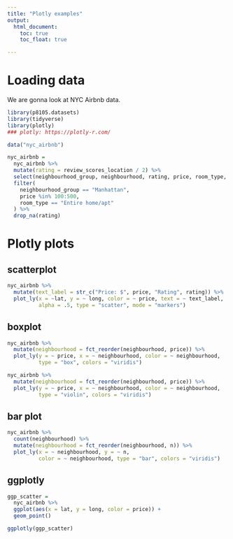 ```yaml
---
title: "Plotly examples"
output: 
  html_document:
    toc: true
    toc_float: true

---
```


# Loading data

We are gonna look at NYC Airbnb data.  

```r
library(p8105.datasets)
library(tidyverse)
library(plotly)
### plotly: https://plotly-r.com/
```


```r
data("nyc_airbnb")

nyc_airbnb = 
  nyc_airbnb %>% 
  mutate(rating = review_scores_location / 2) %>% 
  select(neighbourhood_group, neighbourhood, rating, price, room_type, lat, long) %>% 
  filter(
    neighbourhood_group == "Manhattan",
    price %in% 100:500,
    room_type == "Entire home/apt"
  ) %>% 
  drop_na(rating)
```

# Plotly plots  

## scatterplot

```r
nyc_airbnb %>% 
  mutate(text_label = str_c("Price: $", price, "Rating", rating)) %>% 
  plot_ly(x = ~lat, y = ~ long, color = ~ price, text = ~ text_label,
          alpha = .5, type = "scatter", mode = "markers")
```

## boxplot  

```r
nyc_airbnb %>% 
  mutate(neighbourhood = fct_reorder(neighbourhood, price)) %>% 
  plot_ly(y = ~ price, x = ~ neighbourhood, color = ~ neighbourhood,
          type = "box", colors = "viridis")

nyc_airbnb %>% 
  mutate(neighbourhood = fct_reorder(neighbourhood, price)) %>% 
  plot_ly(y = ~ price, x = ~ neighbourhood, color = ~ neighbourhood,
          type = "violin", colors = "viridis")
```

## bar plot

```r
nyc_airbnb %>% 
  count(neighbourhood) %>% 
  mutate(neighbourhood = fct_reorder(neighbourhood, n)) %>% 
  plot_ly(x = ~ neighbourhood, y = ~ n,
          color = ~ neighbourhood, type = "bar", colors = "viridis")
```

## ggplotly

```r
ggp_scatter = 
  nyc_airbnb %>% 
  ggplot(aes(x = lat, y = long, color = price)) +
  geom_point()

ggplotly(ggp_scatter)
```

